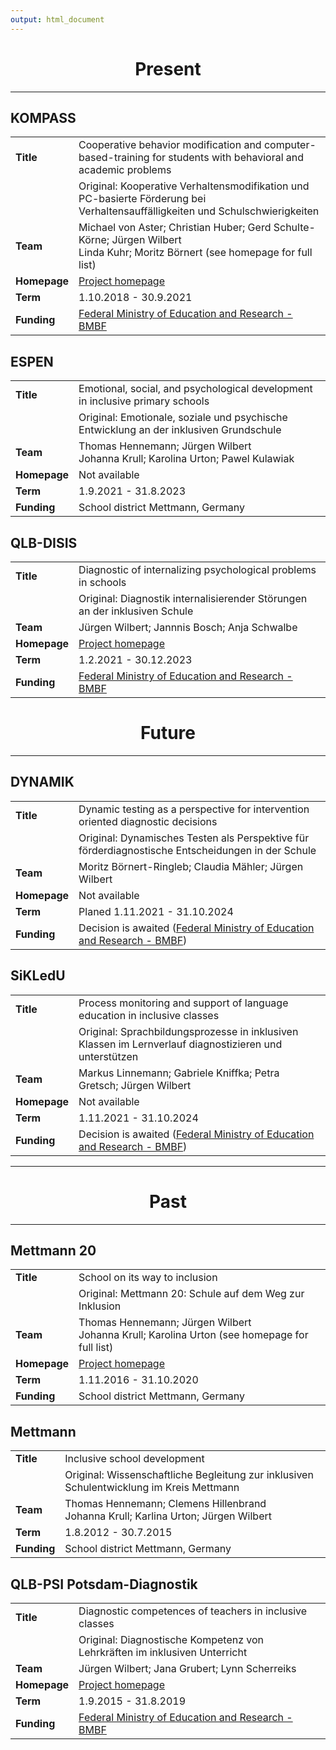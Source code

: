 ```yaml
---
output: html_document
---
```


<h1 style="text-align: center">Present</h1>

------------------------------------------------------------------------

## KOMPASS {#kompass}

+--------------+-------------------------------------------------------------------------------------------------------------------------------+
| **Title**    | Cooperative behavior modification and computer-based-training for students with behavioral and academic problems              |
+--------------+-------------------------------------------------------------------------------------------------------------------------------+
|              | Original: Kooperative Verhaltensmodifikation und PC-basierte Förderung bei Verhaltensauffälligkeiten und Schulschwierigkeiten |
+--------------+-------------------------------------------------------------------------------------------------------------------------------+
| **Team**     | Michael von Aster; Christian Huber; Gerd Schulte-Körne; Jürgen Wilbert\                                                       |
|              | Linda Kuhr; Moritz Börnert (see homepage for full list)                                                                       |
+--------------+-------------------------------------------------------------------------------------------------------------------------------+
| **Homepage** | [Project homepage](http://www.kompass-forschung.de/)                                                                          |
+--------------+-------------------------------------------------------------------------------------------------------------------------------+
| **Term**     | 1.10.2018 - 30.9.2021                                                                                                         |
+--------------+-------------------------------------------------------------------------------------------------------------------------------+
| **Funding**  | [Federal Ministry of Education and Research - BMBF](https://www.bmbf.de/en/index.html)                                        |
+--------------+-------------------------------------------------------------------------------------------------------------------------------+

## ESPEN {#espen}

+--------------+----------------------------------------------------------------------------------------+
| **Title**    | Emotional, social, and psychological development in inclusive primary schools          |
+--------------+----------------------------------------------------------------------------------------+
|              | Original: Emotionale, soziale und psychische Entwicklung an der inklusiven Grundschule |
+--------------+----------------------------------------------------------------------------------------+
| **Team**     | Thomas Hennemann; Jürgen Wilbert\                                                      |
|              | Johanna Krull; Karolina Urton; Pawel Kulawiak                                          |
+--------------+----------------------------------------------------------------------------------------+
| **Homepage** | Not available                                                                          |
+--------------+----------------------------------------------------------------------------------------+
| **Term**     | 1.9.2021 - 31.8.2023                                                                   |
+--------------+----------------------------------------------------------------------------------------+
| **Funding**  | School district Mettmann, Germany                                                      |
+--------------+----------------------------------------------------------------------------------------+

## QLB-DISIS {#disis}

+--------------+-------------------------------------------------------------------------------------------------------------------------------------------------------------------------------+
| **Title**    | Diagnostic of internalizing psychological problems in schools                                                                                                                 |
+--------------+-------------------------------------------------------------------------------------------------------------------------------------------------------------------------------+
|              | Original: Diagnostik internalisierender Störungen an der inklusiven Schule                                                                                                    |
+--------------+-------------------------------------------------------------------------------------------------------------------------------------------------------------------------------+
| **Team**     | Jürgen Wilbert; Jannnis Bosch; Anja Schwalbe                                                                                                                                  |
+--------------+-------------------------------------------------------------------------------------------------------------------------------------------------------------------------------+
| **Homepage** | [Project homepage](https://www.uni-potsdam.de/de/qlb/das-projekt/sp-3-inklusion-und-heterogenitaet/inklusionspaedagogik-foerderschwerpunkt-forschungsmethoden-und-diagnostik) |
+--------------+-------------------------------------------------------------------------------------------------------------------------------------------------------------------------------+
| **Term**     | 1.2.2021 - 30.12.2023                                                                                                                                                         |
+--------------+-------------------------------------------------------------------------------------------------------------------------------------------------------------------------------+
| **Funding**  | [Federal Ministry of Education and Research - BMBF](https://www.bmbf.de/en/index.html)                                                                                        |
+--------------+-------------------------------------------------------------------------------------------------------------------------------------------------------------------------------+

<h1 style="text-align: center">Future</h1>

------------------------------------------------------------------------

## DYNAMIK {#dynamik}

+--------------+--------------------------------------------------------------------------------------------------------------+
| **Title**    | Dynamic testing as a perspective for intervention oriented diagnostic decisions                              |
+--------------+--------------------------------------------------------------------------------------------------------------+
|              | Original: Dynamisches Testen als Perspektive für förderdiagnostische Entscheidungen in der Schule            |
+--------------+--------------------------------------------------------------------------------------------------------------+
| **Team**     | Moritz Börnert-Ringleb; Claudia Mähler; Jürgen Wilbert                                                       |
+--------------+--------------------------------------------------------------------------------------------------------------+
| **Homepage** | Not available                                                                                                |
+--------------+--------------------------------------------------------------------------------------------------------------+
| **Term**     | Planed 1.11.2021 - 31.10.2024                                                                                |
+--------------+--------------------------------------------------------------------------------------------------------------+
| **Funding**  | Decision is awaited ([Federal Ministry of Education and Research - BMBF](https://www.bmbf.de/en/index.html)) |
+--------------+--------------------------------------------------------------------------------------------------------------+

## SiKLedU {#sikledu}

+--------------+--------------------------------------------------------------------------------------------------------------+
| **Title**    | Process monitoring and support of language education in inclusive classes                                    |
+--------------+--------------------------------------------------------------------------------------------------------------+
|              | Original: Sprachbildungsprozesse in inklusiven Klassen im Lernverlauf diagnostizieren und unterstützen       |
+--------------+--------------------------------------------------------------------------------------------------------------+
| **Team**     | Markus Linnemann; Gabriele Kniffka; Petra Gretsch; Jürgen Wilbert                                            |
+--------------+--------------------------------------------------------------------------------------------------------------+
| **Homepage** | Not available                                                                                                |
+--------------+--------------------------------------------------------------------------------------------------------------+
| **Term**     | 1.11.2021 - 31.10.2024                                                                                       |
+--------------+--------------------------------------------------------------------------------------------------------------+
| **Funding**  | Decision is awaited ([Federal Ministry of Education and Research - BMBF](https://www.bmbf.de/en/index.html)) |
+--------------+--------------------------------------------------------------------------------------------------------------+

------------------------------------------------------------------------

<h1 style="text-align: center">Past</h1>

------------------------------------------------------------------------

## Mettmann 20

+--------------+------------------------------------------------------------+
| **Title**    | School on its way to inclusion                             |
+--------------+------------------------------------------------------------+
|              | Original: Mettmann 20: Schule auf dem Weg zur Inklusion    |
+--------------+------------------------------------------------------------+
| **Team**     | Thomas Hennemann; Jürgen Wilbert\                          |
|              | Johanna Krull; Karolina Urton (see homepage for full list) |
+--------------+------------------------------------------------------------+
| **Homepage** | [Project homepage](https://www.hf.uni-koeln.de/38801)      |
+--------------+------------------------------------------------------------+
| **Term**     | 1.11.2016 - 31.10.2020                                     |
+--------------+------------------------------------------------------------+
| **Funding**  | School district Mettmann, Germany                          |
+--------------+------------------------------------------------------------+

## Mettmann {#mm}

+-------------+------------------------------------------------------------------------------------------+
| **Title**   | Inclusive school development                                                             |
+-------------+------------------------------------------------------------------------------------------+
|             | Original: Wissenschaftliche Begleitung zur inklusiven Schulentwicklung im Kreis Mettmann |
+-------------+------------------------------------------------------------------------------------------+
| **Team**    | Thomas Hennemann; Clemens Hillenbrand\                                                   |
|             | Johanna Krull; Karlina Urton; Jürgen Wilbert                                             |
+-------------+------------------------------------------------------------------------------------------+
| **Term**    | 1.8.2012 - 30.7.2015                                                                     |
+-------------+------------------------------------------------------------------------------------------+
| **Funding** | School district Mettmann, Germany                                                        |
+-------------+------------------------------------------------------------------------------------------+

## QLB-PSI Potsdam-Diagnostik {#qlb}

+--------------+-------------------------------------------------------------------------------------------------------------------------------------------------------------------------------+
| **Title**    | Diagnostic competences of teachers in inclusive classes                                                                                                                       |
+--------------+-------------------------------------------------------------------------------------------------------------------------------------------------------------------------------+
|              | Original: Diagnostische Kompetenz von Lehrkräften im inklusiven Unterricht                                                                                                    |
+--------------+-------------------------------------------------------------------------------------------------------------------------------------------------------------------------------+
| **Team**     | Jürgen Wilbert; Jana Grubert; Lynn Scherreiks                                                                                                                                 |
+--------------+-------------------------------------------------------------------------------------------------------------------------------------------------------------------------------+
| **Homepage** | [Project homepage](https://www.uni-potsdam.de/de/qlb/das-projekt/sp-3-inklusion-und-heterogenitaet/inklusionspaedagogik-foerderschwerpunkt-forschungsmethoden-und-diagnostik) |
+--------------+-------------------------------------------------------------------------------------------------------------------------------------------------------------------------------+
| **Term**     | 1.9.2015 - 31.8.2019                                                                                                                                                          |
+--------------+-------------------------------------------------------------------------------------------------------------------------------------------------------------------------------+
| **Funding**  | [Federal Ministry of Education and Research - BMBF](https://www.bmbf.de/en/index.html)                                                                                        |
+--------------+-------------------------------------------------------------------------------------------------------------------------------------------------------------------------------+
